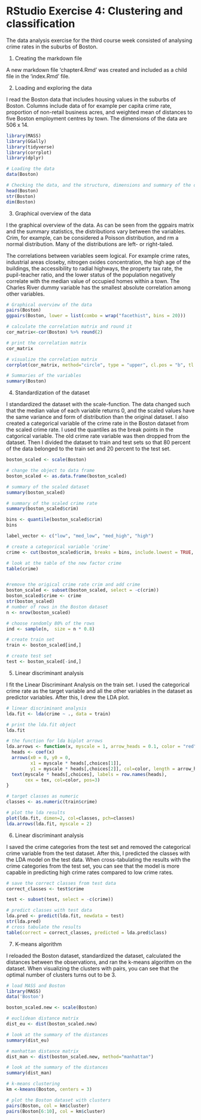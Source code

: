 # RStudio Exercise 4: Clustering and classification 

The data analysis exercise for the third course week consisted of analysing crime rates in the suburbs of Boston.  

1. Creating the markdown file

A new markdown file 'chapter4.Rmd' was created and included as a child file in the 'index.Rmd' file. 

2. Loading and exploring the data

I read the Boston data that includes housing values in the suburbs of Boston. Columns include data of for example per capita crime rate, proportion of non-retail business acres, and weighted mean of distances to five Boston employment centres by town. The dimensions of the data are 506 x 14. 


```r
library(MASS)
library(GGally)
library(tidyverse)
library(corrplot)
library(dplyr)

# Loading the data
data(Boston)

# Checking the data, and the structure, dimensions and summary of the dataset
head(Boston)
str(Boston)
dim(Boston)
```

3. Graphical overview of the data

I the graphical overview of the data. 
As can be seen from the ggpairs matrix and the summary statistics, the distributions vary between the variables. Crim, for example, can be considered a Poisson distribution, and rm a normal distribution. Many of the distributions are left- or right-taled. 

The correlations between variables seem logical. For example crime rates, industrial areas closeby, nitrogen oxides concentration, the high age of the buildings, the accessibility to radial highways, the property tax rate, the pupil-teacher ratio, and the lower status of the population negatively correlate with the median value of occupied homes within a town. The Charles River dummy variable has the smallest absolute correlation among other variables. 

```r
# Graphical overview of the data
pairs(Boston)
ggpairs(Boston, lower = list(combo = wrap("facethist", bins = 20)))

# calculate the correlation matrix and round it
cor_matrix<-cor(Boston) %>% round(2)

# print the correlation matrix
cor_matrix

# visualize the correlation matrix
corrplot(cor_matrix, method="circle", type = "upper", cl.pos = "b", tl.pos = "d", tl.cex = 0.6)

# Summaries of the variables
summary(Boston)
```

4. Standardization of the dataset

I standardized the dataset with the scale-function. The data changed such that the median value of each variable returns 0, and the scaled values have the same variance and form of distribution than the original dataset. 
I also created a categorical variable of the crime rate in the Boston dataset from the scaled crime rate. I used the quantiles as the break points in the catgorical variable. The old crime rate variable was then dropped from the dataset. Then I divided the dataset to train and test sets so that 80 percent of the data belonged to the train set and 20 percent to the test set. 

```r
boston_scaled <- scale(Boston)

# change the object to data frame
boston_scaled <- as.data.frame(boston_scaled)

# summary of the scaled dataset
summary(boston_scaled)

# summary of the scaled crime rate
summary(boston_scaled$crim)

bins <- quantile(boston_scaled$crim)
bins

label_vector <- c("low", "med_low", "med_high", "high")

# create a categorical variable 'crime'
crime <- cut(boston_scaled$crim, breaks = bins, include.lowest = TRUE, labels = label_vector) 

# look at the table of the new factor crime
table(crime)


#remove the origical crime rate crim and add crime
boston_scaled <- subset(boston_scaled, select = -c(crim))
boston_scaled$crime <- crime
str(boston_scaled)
# number of rows in the Boston dataset 
n <- nrow(boston_scaled)

# choose randomly 80% of the rows
ind <- sample(n,  size = n * 0.8)

# create train set
train <- boston_scaled[ind,]

# create test set 
test <- boston_scaled[-ind,]


```

5. Linear discriminant analysis

I fit the Linear Discriminant Analysis on the train set. I used the categorical crime rate as the target variable and all the other variables in the dataset as predictor variables. After this, I drew the LDA plot. 

```r
# linear discriminant analysis
lda.fit <- lda(crime ~ ., data = train)

# print the lda.fit object
lda.fit

# the function for lda biplot arrows
lda.arrows <- function(x, myscale = 1, arrow_heads = 0.1, color = "red", tex = 0.75, choices = c(1,2)){
  heads <- coef(x)
  arrows(x0 = 0, y0 = 0, 
         x1 = myscale * heads[,choices[1]], 
         y1 = myscale * heads[,choices[2]], col=color, length = arrow_heads)
  text(myscale * heads[,choices], labels = row.names(heads), 
       cex = tex, col=color, pos=3)
}

# target classes as numeric
classes <- as.numeric(train$crime)

# plot the lda results
plot(lda.fit, dimen=2, col=classes, pch=classes)
lda.arrows(lda.fit, myscale = 2)
```

6. Linear discriminant analysis

I saved the crime categories from the test set and removed the categorical crime variable from the test dataset. After this, I predicted the classes with the LDA model on the test data. When cross-tabulating the results with the crime categories from the test set, you can see that the model is more capable in predicting high crime rates compared to low crime rates. 

```r
# save the correct classes from test data
correct_classes <- test$crime

test <- subset(test, select = -c(crime))

# predict classes with test data
lda.pred <- predict(lda.fit, newdata = test)
str(lda.pred)
# cross tabulate the results
table(correct = correct_classes, predicted = lda.pred$class)
```

7. K-means algorithm

I reloaded the Boston dataset, standardized the dataset, calculated the distances between the observations, and ran the k-means algorithm on the dataset. When visualizing the clusters with pairs, you can see that the optimal number of clusters turns out to be 3. 
 

```r
# load MASS and Boston
library(MASS)
data('Boston')

boston_scaled.new <- scale(Boston)

# euclidean distance matrix
dist_eu <- dist(boston_scaled.new)

# look at the summary of the distances
summary(dist_eu)

# manhattan distance matrix
dist_man <- dist(boston_scaled.new, method="manhattan")

# look at the summary of the distances
summary(dist_man)

# k-means clustering
km <-kmeans(Boston, centers = 3)

# plot the Boston dataset with clusters
pairs(Boston, col = km$cluster)
pairs(Boston[6:10], col = km$cluster)
```